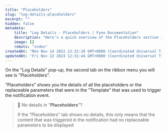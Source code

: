 ```yaml
---
title: "Placeholders"
slug: "log-details-placeholders"
excerpt: ""
hidden: false
metadata:
    title: "Log Details - Placeholders | Fyno Documentation"
    description: "Here's a quick overview of the Placeholders section in the log details."
    image: []
    robots: "index"
createdAt: "Mon Nov 14 2022 12:32:20 GMT+0000 (Coordinated Universal Time)"
updatedAt: "Fri Nov 22 2024 12:31:44 GMT+0000 (Coordinated Universal Time)"
---
```


On the "Log Details" pop-up, the second tab on the ribbon menu you will see is "Placeholders".

"Placeholders" shows you the details of all the placeholders or the replaceable parameters that were in the "Template" that was used to trigger the notification event.

> 📘 No details in "**Placeholders**"?
>
> If the "Placeholders" tab shows no details, this only means that the content that was triggered in the notification had no replaceable parameters to be displayed
